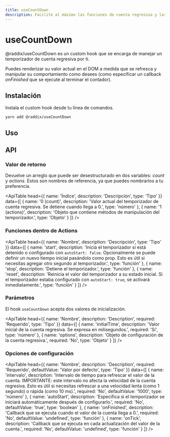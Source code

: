 ```yaml
---
title: useCountDown
description: Facilite al máximo las funciones de cuenta regresiva y las llamadas a callbacks.
---
```


# useCountDown

@raddix/useCountDown es un custom hook que se encarga de manejar un temporizador de cuenta regresiva por ti.

Puedes renderizar su valor actual en el DOM a medida que se refresca y manipular su comportamiento como desees (como especificar un callback _onFinished_ que se ejecute al terminar el contador).

## Instalación

Instala el custom hook desde tu línea de comandos.

```bash
yarn add @raddix/useCountDown
```

## Uso

<CodeBlock folder='use-count-down' file='example1.tsx' />

## API

### Valor de retorno

Devuelve un arreglo que puede ser desestructurado en dos variables: _count_ y _actions_. Estos son nombres de referencia, ya que puedes nombrarlos a tu preferencia.

<ApiTable
  head={{
    name: 'Índice',
    description: 'Descripción',
    type: 'Tipo'
  }}
  data={[
    {
      name: '0 (count)',
      description:
        'Valor actual del temporizador de cuenta regresiva. Se detiene cuando llega a 0.',
      type: 'número'
    },
    {
      name: '1 (actions)',
      description:
        'Objeto que contiene métodos de manipulación del temporizador.',
      type: 'Objeto'
    }
  ]}
/>

### Funciones dentro de Actions

<ApiTable
  head={{
    name: 'Nombre',
    description: 'Descripción',
    type: 'Tipo'
  }}
  data={[
    {
      name: 'start',
      description:
        'Inicia el temporizador si está detenido o configurado con `autoStart: false`. Opcionalmente se puede definir un nuevo tiempo inicial pasándolo como prop. Esto es útil si necesitas agregar otro segundo al temporizador.',
      type: 'función'
    },
    {
      name: 'stop',
      description: 'Detiene el temporizador.',
      type: 'función'
    },
    {
      name: 'reset',
      description:
        'Reinicia el valor del temporizador a su estado inicial. Si el temporizador estaba configurado con `autoStart: true`, se activará inmediatamente.',
      type: 'función'
    }
  ]}
/>

### Parámetros

El hook `useCountDown` acepta dos valores de inicialización.

<ApiTable
  head={{
    name: 'Nombre',
    description: 'Description',
    required: 'Requerido',
    type: 'Tipo'
  }}
  data={[
    {
      name: 'initialTime',
      description:
        'Valor inicial de la cuenta regresiva. Se expresa en milisegundos.',
      required: 'Sí',
      type: 'número'
    },
    {
      name: 'options',
      description: 'Objeto de configuración de la cuenta regresiva.',
      required: 'No',
      type: 'Objeto'
    }
  ]}
/>

### Opciones de configuración

<ApiTable
  head={{
    name: 'Nombre',
    description: 'Description',
    required: 'Requerido',
    defaultValue: 'Valor por defecto',
    type: 'Tipo'
  }}
  data={[
    {
      name: 'intervalo',
      description:
        'Intervalo de tiempo para refrescar el valor de la cuenta. IMPORTANTE: este intervalo no afecta la velocidad de la cuenta regresiva. Esto es útil si necesitas refrescar a una velocidad lenta (como 1 segundo) o rápida (como 10 ms).',
      required: 'No',
      defaultValue: '1000',
      type: 'número'
    },
    {
      name: 'autoStart',
      description:
        'Especifica si el temporizador se iniciará automáticamente después de configurarlo.',
      required: 'No',
      defaultValue: 'true',
      type: 'boolean'
    },
    {
      name: 'onFinished',
      description:
        'Callback que se ejecuta cuando el valor de la cuenta llega a 0.',
      required: 'No',
      defaultValue: 'undefined',
      type: 'función'
    },
    {
      name: 'onTick',
      description:
        'Callback que se ejecuta en cada actualización del valor de la cuenta.',
      required: 'No',
      defaultValue: 'undefined',
      type: 'función'
    }
  ]}
/>
